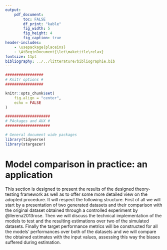 ```yaml
---
output: 
    pdf_document:
        toc: FALSE
        df_print: "kable"
        fig_width: 5
        fig_height: 4
        fig_caption: true
header-includes:
    - \usepackage{placeins}
    - \AtBeginDocument{\let\maketitle\relax}
fontsize: 11pt
bibliography: ../../litterature/bibliographie.bib
---
```








```r
#################
# Knitr options #
#################

knitr::opts_chunk$set(
    fig.align = "center",
    echo = FALSE
)
```

```r
####################
# PAckages and AUX #
####################

# General document wide packages
library(tidyverse)
library(stargazer)
```








<!-- ################################################################## -->
<!-- ################################################################## -->
<!-- ################################################################## -->

# Model comparison in practice: an application 

This section is designed to present the results of the designed theory-testing framework as well as to offer some more detailed view on the adopted procedure. 
It will respect the following structure.
First of all we will start by a presentation of two generated datasets and their comparison with the original dataset obtained through a controlled experiment by @llerena2013rose.
Then we will discuss the technical implementation of the models to test and the resulting estimations over two of the simulated datasets.
Finally the target performance metrics will be constructed for all the models' performances over both of the datasets and we will compare the obtained estimates with the input values, assessing this way the biases suffered during estimation.